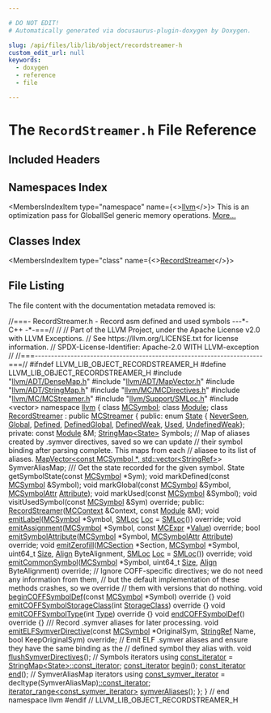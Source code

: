 ```yaml
---

# DO NOT EDIT!
# Automatically generated via docusaurus-plugin-doxygen by Doxygen.

slug: /api/files/lib/lib/object/recordstreamer-h
custom_edit_url: null
keywords:
  - doxygen
  - reference
  - file

---
```





# The `RecordStreamer.h` File Reference

<DoxygenPage pluginConfig={pluginConfig}>



## Included Headers

<IncludesList>
<IncludesListItem
  filePath="llvm/ADT/DenseMap.h"
  permalink="/docs/api/files/include/include/llvm/include/llvm/adt/densemap-h"
  isLocal="true" />
<IncludesListItem
  filePath="llvm/ADT/MapVector.h"
  permalink="/docs/api/files/include/include/llvm/include/llvm/adt/mapvector-h"
  isLocal="true" />
<IncludesListItem
  filePath="llvm/ADT/StringMap.h"
  permalink="/docs/api/files/include/include/llvm/include/llvm/adt/stringmap-h"
  isLocal="true" />
<IncludesListItem
  filePath="llvm/MC/MCDirectives.h"
  permalink="/docs/api/files/include/include/llvm/include/llvm/mc/mcdirectives-h"
  isLocal="true" />
<IncludesListItem
  filePath="llvm/MC/MCStreamer.h"
  permalink="/docs/api/files/include/include/llvm/include/llvm/mc/mcstreamer-h"
  isLocal="true" />
<IncludesListItem
  filePath="llvm/Support/SMLoc.h"
  permalink="/docs/api/files/include/include/llvm/include/llvm/support/smloc-h"
  isLocal="true" />
<IncludesListItem
  filePath="vector"
  permalink=""
  isLocal="false" />
</IncludesList>

## Namespaces Index

<MembersIndex>

<MembersIndexItem
  type="namespace"
  name={<><a href="/docs/api/namespaces/llvm">llvm</a></>}>
This is an optimization pass for GlobalISel generic memory operations. <a href="/docs/api/namespaces/llvm/#details">More...</a>
</MembersIndexItem>

</MembersIndex>

## Classes Index

<MembersIndex>

<MembersIndexItem
  type="class"
  name={<><a href="/docs/api/classes/llvm/recordstreamer">RecordStreamer</a></>}>
</MembersIndexItem>

</MembersIndex>


## File Listing

The file content with the documentation metadata removed is:

<ProgramListing>

<Link id="l00001" /><CodeLine lineNumber="1"><Highlight kind="comment">//===- RecordStreamer.h - Record asm defined and used symbols ---&#42;- C++ -&#42;-===//</Highlight><Highlight kind="normal"></Highlight></CodeLine>
<Link id="l00002" /><CodeLine lineNumber="2"><Highlight kind="normal"></Highlight><Highlight kind="comment">//</Highlight><Highlight kind="normal"></Highlight></CodeLine>
<Link id="l00003" /><CodeLine lineNumber="3"><Highlight kind="normal"></Highlight><Highlight kind="comment">// Part of the LLVM Project, under the Apache License v2.0 with LLVM Exceptions.</Highlight><Highlight kind="normal"></Highlight></CodeLine>
<Link id="l00004" /><CodeLine lineNumber="4"><Highlight kind="normal"></Highlight><Highlight kind="comment">// See https://llvm.org/LICENSE.txt for license information.</Highlight><Highlight kind="normal"></Highlight></CodeLine>
<Link id="l00005" /><CodeLine lineNumber="5"><Highlight kind="normal"></Highlight><Highlight kind="comment">// SPDX-License-Identifier: Apache-2.0 WITH LLVM-exception</Highlight><Highlight kind="normal"></Highlight></CodeLine>
<Link id="l00006" /><CodeLine lineNumber="6"><Highlight kind="normal"></Highlight><Highlight kind="comment">//</Highlight><Highlight kind="normal"></Highlight></CodeLine>
<Link id="l00007" /><CodeLine lineNumber="7"><Highlight kind="normal"></Highlight><Highlight kind="comment">//===----------------------------------------------------------------------===//</Highlight><Highlight kind="normal"></Highlight></CodeLine>
<Link id="l00008" /><CodeLine lineNumber="8"><Highlight kind="normal"></Highlight></CodeLine>
<Link id="l00009" /><CodeLine lineNumber="9"><Highlight kind="normal"></Highlight><Highlight kind="preprocessor">#ifndef LLVM&#95;LIB&#95;OBJECT&#95;RECORDSTREAMER&#95;H</Highlight><Highlight kind="normal"></Highlight></CodeLine>
<Link id="l00010" /><CodeLine lineNumber="10"><Highlight kind="normal"></Highlight><Highlight kind="preprocessor">#define LLVM&#95;LIB&#95;OBJECT&#95;RECORDSTREAMER&#95;H</Highlight><Highlight kind="normal"></Highlight></CodeLine>
<Link id="l00011" /><CodeLine lineNumber="11"><Highlight kind="normal"></Highlight></CodeLine>
<Link id="l00012" /><CodeLine lineNumber="12"><Highlight kind="normal"></Highlight><Highlight kind="preprocessor">#include &quot;<a href="/docs/api/files/include/include/llvm/include/llvm/adt/densemap-h">llvm/ADT/DenseMap.h</a>&quot;</Highlight><Highlight kind="normal"></Highlight></CodeLine>
<Link id="l00013" /><CodeLine lineNumber="13"><Highlight kind="normal"></Highlight><Highlight kind="preprocessor">#include &quot;<a href="/docs/api/files/include/include/llvm/include/llvm/adt/mapvector-h">llvm/ADT/MapVector.h</a>&quot;</Highlight><Highlight kind="normal"></Highlight></CodeLine>
<Link id="l00014" /><CodeLine lineNumber="14"><Highlight kind="normal"></Highlight><Highlight kind="preprocessor">#include &quot;<a href="/docs/api/files/include/include/llvm/include/llvm/adt/stringmap-h">llvm/ADT/StringMap.h</a>&quot;</Highlight><Highlight kind="normal"></Highlight></CodeLine>
<Link id="l00015" /><CodeLine lineNumber="15"><Highlight kind="normal"></Highlight><Highlight kind="preprocessor">#include &quot;<a href="/docs/api/files/include/include/llvm/include/llvm/mc/mcdirectives-h">llvm/MC/MCDirectives.h</a>&quot;</Highlight><Highlight kind="normal"></Highlight></CodeLine>
<Link id="l00016" /><CodeLine lineNumber="16"><Highlight kind="normal"></Highlight><Highlight kind="preprocessor">#include &quot;<a href="/docs/api/files/include/include/llvm/include/llvm/mc/mcstreamer-h">llvm/MC/MCStreamer.h</a>&quot;</Highlight><Highlight kind="normal"></Highlight></CodeLine>
<Link id="l00017" /><CodeLine lineNumber="17"><Highlight kind="normal"></Highlight><Highlight kind="preprocessor">#include &quot;<a href="/docs/api/files/include/include/llvm/include/llvm/support/smloc-h">llvm/Support/SMLoc.h</a>&quot;</Highlight><Highlight kind="normal"></Highlight></CodeLine>
<Link id="l00018" /><CodeLine lineNumber="18"><Highlight kind="normal"></Highlight><Highlight kind="preprocessor">#include &lt;vector&gt;</Highlight><Highlight kind="normal"></Highlight></CodeLine>
<Link id="l00019" /><CodeLine lineNumber="19"><Highlight kind="normal"></Highlight></CodeLine>
<Link id="l00020" /><CodeLine lineNumber="20"><Highlight kind="normal"></Highlight><Highlight kind="keyword">namespace </Highlight><Highlight kind="normal"><a href="/docs/api/namespaces/llvm">llvm</a> &#123;</Highlight></CodeLine>
<Link id="l00021" /><CodeLine lineNumber="21"><Highlight kind="normal"></Highlight></CodeLine>
<Link id="l00022" /><CodeLine lineNumber="22"><Highlight kind="normal"></Highlight><Highlight kind="keyword">class </Highlight><Highlight kind="normal"><a href="/docs/api/classes/llvm/mcsymbol">MCSymbol</a>;</Highlight></CodeLine>
<Link id="l00023" /><CodeLine lineNumber="23"><Highlight kind="normal"></Highlight><Highlight kind="keyword">class </Highlight><Highlight kind="normal"><a href="/docs/api/classes/llvm/module">Module</a>;</Highlight></CodeLine>
<Link id="l00024" /><CodeLine lineNumber="24"><Highlight kind="normal"></Highlight></CodeLine>
<Link id="l00025" /><CodeLine lineNumber="25" lineLink="/docs/api/classes/llvm/recordstreamer"><Highlight kind="normal"></Highlight><Highlight kind="keyword">class </Highlight><Highlight kind="normal"><a href="/docs/api/classes/llvm/recordstreamer/#aa55a7fd09c9524646b504c4623f98bc7">RecordStreamer</a> : </Highlight><Highlight kind="keyword">public</Highlight><Highlight kind="normal"> <a href="/docs/api/classes/llvm/mcstreamer/#a91d427d805fbdbcddd4d6381bee35ba6">MCStreamer</a> &#123;</Highlight></CodeLine>
<Link id="l00026" /><CodeLine lineNumber="26"><Highlight kind="normal"></Highlight><Highlight kind="keyword">public</Highlight><Highlight kind="normal">:</Highlight></CodeLine>
<Link id="l00027" /><CodeLine lineNumber="27" lineLink="/docs/api/classes/llvm/recordstreamer/#a30345c5991aa113e45ca828442920d79ae7df0ff533351ab7bad9352151008333"><Highlight kind="normal">  </Highlight><Highlight kind="keyword">enum</Highlight><Highlight kind="normal"> <a href="/docs/api/classes/llvm/recordstreamer/#a30345c5991aa113e45ca828442920d79">State</a> &#123; <a href="/docs/api/classes/llvm/recordstreamer/#a30345c5991aa113e45ca828442920d79ac5f137d9e66ccfef984def002584e42b">NeverSeen</a>, <a href="/docs/api/classes/llvm/recordstreamer/#a30345c5991aa113e45ca828442920d79a74d0c5a35544d5d655b9e8c1428e332c">Global</a>, <a href="/docs/api/classes/llvm/recordstreamer/#a30345c5991aa113e45ca828442920d79ae7df0ff533351ab7bad9352151008333">Defined</a>, <a href="/docs/api/classes/llvm/recordstreamer/#a30345c5991aa113e45ca828442920d79a8f29852e43dc39446fcdaaadb63a360f">DefinedGlobal</a>, <a href="/docs/api/classes/llvm/recordstreamer/#a30345c5991aa113e45ca828442920d79a65304bb6c2bf1507b761c39b494b8b64">DefinedWeak</a>, <a href="/docs/api/classes/llvm/recordstreamer/#a30345c5991aa113e45ca828442920d79a6a6ff7ed42d4c487edcfaaac5b29632c">Used</a>,</Highlight></CodeLine>
<Link id="l00028" /><CodeLine lineNumber="28" lineLink="/docs/api/classes/llvm/recordstreamer/#a30345c5991aa113e45ca828442920d79a7bade7b61e6d1bf22b1355cdb603d78a"><Highlight kind="normal">               <a href="/docs/api/classes/llvm/recordstreamer/#a30345c5991aa113e45ca828442920d79a7bade7b61e6d1bf22b1355cdb603d78a">UndefinedWeak</a>&#125;;</Highlight></CodeLine>
<Link id="l00029" /><CodeLine lineNumber="29"><Highlight kind="normal"></Highlight></CodeLine>
<Link id="l00030" /><CodeLine lineNumber="30"><Highlight kind="normal"></Highlight><Highlight kind="keyword">private</Highlight><Highlight kind="normal">:</Highlight></CodeLine>
<Link id="l00031" /><CodeLine lineNumber="31"><Highlight kind="normal">  </Highlight><Highlight kind="keyword">const</Highlight><Highlight kind="normal"> <a href="/docs/api/classes/llvm/module">Module</a> &amp;M;</Highlight></CodeLine>
<Link id="l00032" /><CodeLine lineNumber="32"><Highlight kind="normal">  <a href="/docs/api/classes/llvm/stringmap">StringMap&lt;State&gt;</a> Symbols;</Highlight></CodeLine>
<Link id="l00033" /><CodeLine lineNumber="33"><Highlight kind="normal">  </Highlight><Highlight kind="comment">// Map of aliases created by .symver directives, saved so we can update</Highlight><Highlight kind="normal"></Highlight></CodeLine>
<Link id="l00034" /><CodeLine lineNumber="34"><Highlight kind="normal">  </Highlight><Highlight kind="comment">// their symbol binding after parsing complete. This maps from each</Highlight><Highlight kind="normal"></Highlight></CodeLine>
<Link id="l00035" /><CodeLine lineNumber="35"><Highlight kind="normal">  </Highlight><Highlight kind="comment">// aliasee to its list of aliases.</Highlight><Highlight kind="normal"></Highlight></CodeLine>
<Link id="l00036" /><CodeLine lineNumber="36"><Highlight kind="normal">  <a href="/docs/api/classes/llvm/mapvector">MapVector&lt;const MCSymbol &#42;, std::vector&lt;StringRef&gt;</a>&gt; SymverAliasMap;</Highlight></CodeLine>
<Link id="l00037" /><CodeLine lineNumber="37"><Highlight kind="normal"></Highlight><Highlight kind="comment"></Highlight></CodeLine>
<Link id="l00038" /><CodeLine lineNumber="38"><Highlight kind="comment">  /// Get the state recorded for the given symbol.</Highlight><Highlight kind="normal"></Highlight></CodeLine>
<Link id="l00039" /><CodeLine lineNumber="39"><Highlight kind="normal">  State getSymbolState(</Highlight><Highlight kind="keyword">const</Highlight><Highlight kind="normal"> <a href="/docs/api/classes/llvm/mcsymbol">MCSymbol</a> &#42;Sym);</Highlight></CodeLine>
<Link id="l00040" /><CodeLine lineNumber="40"><Highlight kind="normal"></Highlight></CodeLine>
<Link id="l00041" /><CodeLine lineNumber="41"><Highlight kind="normal">  </Highlight><Highlight kind="keywordtype">void</Highlight><Highlight kind="normal"> markDefined(</Highlight><Highlight kind="keyword">const</Highlight><Highlight kind="normal"> <a href="/docs/api/classes/llvm/mcsymbol">MCSymbol</a> &amp;Symbol);</Highlight></CodeLine>
<Link id="l00042" /><CodeLine lineNumber="42"><Highlight kind="normal">  </Highlight><Highlight kind="keywordtype">void</Highlight><Highlight kind="normal"> markGlobal(</Highlight><Highlight kind="keyword">const</Highlight><Highlight kind="normal"> <a href="/docs/api/classes/llvm/mcsymbol">MCSymbol</a> &amp;Symbol, <a href="/docs/api/namespaces/llvm/#af74c787f7a33e251485729416d260243">MCSymbolAttr</a> <a href="/docs/api/classes/llvm/attribute">Attribute</a>);</Highlight></CodeLine>
<Link id="l00043" /><CodeLine lineNumber="43"><Highlight kind="normal">  </Highlight><Highlight kind="keywordtype">void</Highlight><Highlight kind="normal"> markUsed(</Highlight><Highlight kind="keyword">const</Highlight><Highlight kind="normal"> <a href="/docs/api/classes/llvm/mcsymbol">MCSymbol</a> &amp;Symbol);</Highlight></CodeLine>
<Link id="l00044" /><CodeLine lineNumber="44"><Highlight kind="normal">  </Highlight><Highlight kind="keywordtype">void</Highlight><Highlight kind="normal"> visitUsedSymbol(</Highlight><Highlight kind="keyword">const</Highlight><Highlight kind="normal"> <a href="/docs/api/classes/llvm/mcsymbol">MCSymbol</a> &amp;Sym) </Highlight><Highlight kind="keyword">override</Highlight><Highlight kind="normal">;</Highlight></CodeLine>
<Link id="l00045" /><CodeLine lineNumber="45"><Highlight kind="normal"></Highlight></CodeLine>
<Link id="l00046" /><CodeLine lineNumber="46"><Highlight kind="normal"></Highlight><Highlight kind="keyword">public</Highlight><Highlight kind="normal">:</Highlight></CodeLine>
<Link id="l00047" /><CodeLine lineNumber="47"><Highlight kind="normal">  <a href="/docs/api/classes/llvm/recordstreamer/#aa55a7fd09c9524646b504c4623f98bc7">RecordStreamer</a>(<a href="/docs/api/classes/llvm/mccontext">MCContext</a> &amp;Context, </Highlight><Highlight kind="keyword">const</Highlight><Highlight kind="normal"> <a href="/docs/api/classes/llvm/module">Module</a> &amp;M);</Highlight></CodeLine>
<Link id="l00048" /><CodeLine lineNumber="48"><Highlight kind="normal"></Highlight></CodeLine>
<Link id="l00049" /><CodeLine lineNumber="49"><Highlight kind="normal">  </Highlight><Highlight kind="keywordtype">void</Highlight><Highlight kind="normal"> <a href="/docs/api/classes/llvm/recordstreamer/#aa780f89c07fb6ecf894165fba1eddd5f">emitLabel</a>(<a href="/docs/api/classes/llvm/mcsymbol">MCSymbol</a> &#42;Symbol, <a href="/docs/api/classes/llvm/smloc">SMLoc</a> <a href="/docs/api/namespaces/llvm/loc">Loc</a> = <a href="/docs/api/classes/llvm/smloc">SMLoc</a>()) </Highlight><Highlight kind="keyword">override</Highlight><Highlight kind="normal">;</Highlight></CodeLine>
<Link id="l00050" /><CodeLine lineNumber="50"><Highlight kind="normal">  </Highlight><Highlight kind="keywordtype">void</Highlight><Highlight kind="normal"> <a href="/docs/api/classes/llvm/recordstreamer/#a306a23214c9482f62523348c733c6f1c">emitAssignment</a>(<a href="/docs/api/classes/llvm/mcsymbol">MCSymbol</a> &#42;Symbol, </Highlight><Highlight kind="keyword">const</Highlight><Highlight kind="normal"> <a href="/docs/api/classes/llvm/mcexpr">MCExpr</a> &#42;<a href="/docs/api/classes/llvm/value">Value</a>) </Highlight><Highlight kind="keyword">override</Highlight><Highlight kind="normal">;</Highlight></CodeLine>
<Link id="l00051" /><CodeLine lineNumber="51"><Highlight kind="normal">  </Highlight><Highlight kind="keywordtype">bool</Highlight><Highlight kind="normal"> <a href="/docs/api/classes/llvm/recordstreamer/#a21af0361382d6dfb4321ab8f500e7645">emitSymbolAttribute</a>(<a href="/docs/api/classes/llvm/mcsymbol">MCSymbol</a> &#42;Symbol, <a href="/docs/api/namespaces/llvm/#af74c787f7a33e251485729416d260243">MCSymbolAttr</a> <a href="/docs/api/classes/llvm/attribute">Attribute</a>) </Highlight><Highlight kind="keyword">override</Highlight><Highlight kind="normal">;</Highlight></CodeLine>
<Link id="l00052" /><CodeLine lineNumber="52"><Highlight kind="normal">  </Highlight><Highlight kind="keywordtype">void</Highlight><Highlight kind="normal"> <a href="/docs/api/classes/llvm/recordstreamer/#a0e8d737beabc541adfb2c643314155ef">emitZerofill</a>(<a href="/docs/api/classes/llvm/mcsection">MCSection</a> &#42;Section, <a href="/docs/api/classes/llvm/mcsymbol">MCSymbol</a> &#42;Symbol, uint64&#95;t <a href="/docs/api/files/lib/lib/analysis/inlineorder-cpp/#a7ee6f0cb51c3b9056199e9a0001fe8c3a6f6cb72d544962fa333e2e34ce64f719">Size</a>,</Highlight></CodeLine>
<Link id="l00053" /><CodeLine lineNumber="53"><Highlight kind="normal">                    <a href="/docs/api/structs/llvm/align">Align</a> ByteAlignment, <a href="/docs/api/classes/llvm/smloc">SMLoc</a> <a href="/docs/api/namespaces/llvm/loc">Loc</a> = <a href="/docs/api/classes/llvm/smloc">SMLoc</a>()) </Highlight><Highlight kind="keyword">override</Highlight><Highlight kind="normal">;</Highlight></CodeLine>
<Link id="l00054" /><CodeLine lineNumber="54"><Highlight kind="normal">  </Highlight><Highlight kind="keywordtype">void</Highlight><Highlight kind="normal"> <a href="/docs/api/classes/llvm/recordstreamer/#a27d37ba3829434fa4c91650d5691baa1">emitCommonSymbol</a>(<a href="/docs/api/classes/llvm/mcsymbol">MCSymbol</a> &#42;Symbol, uint64&#95;t <a href="/docs/api/files/lib/lib/analysis/inlineorder-cpp/#a7ee6f0cb51c3b9056199e9a0001fe8c3a6f6cb72d544962fa333e2e34ce64f719">Size</a>,</Highlight></CodeLine>
<Link id="l00055" /><CodeLine lineNumber="55"><Highlight kind="normal">                        <a href="/docs/api/structs/llvm/align">Align</a> ByteAlignment) </Highlight><Highlight kind="keyword">override</Highlight><Highlight kind="normal">;</Highlight></CodeLine>
<Link id="l00056" /><CodeLine lineNumber="56"><Highlight kind="normal"></Highlight></CodeLine>
<Link id="l00057" /><CodeLine lineNumber="57"><Highlight kind="normal">  </Highlight><Highlight kind="comment">// Ignore COFF-specific directives; we do not need any information from them,</Highlight><Highlight kind="normal"></Highlight></CodeLine>
<Link id="l00058" /><CodeLine lineNumber="58"><Highlight kind="normal">  </Highlight><Highlight kind="comment">// but the default implementation of these methods crashes, so we override</Highlight><Highlight kind="normal"></Highlight></CodeLine>
<Link id="l00059" /><CodeLine lineNumber="59"><Highlight kind="normal">  </Highlight><Highlight kind="comment">// them with versions that do nothing.</Highlight><Highlight kind="normal"></Highlight></CodeLine>
<Link id="l00060" /><CodeLine lineNumber="60" lineLink="/docs/api/classes/llvm/recordstreamer/#a97f8bd8c964bd3cfc17880c161660886"><Highlight kind="normal">  </Highlight><Highlight kind="keywordtype">void</Highlight><Highlight kind="normal"> <a href="/docs/api/classes/llvm/recordstreamer/#a97f8bd8c964bd3cfc17880c161660886">beginCOFFSymbolDef</a>(</Highlight><Highlight kind="keyword">const</Highlight><Highlight kind="normal"> <a href="/docs/api/classes/llvm/mcsymbol">MCSymbol</a> &#42;Symbol)</Highlight><Highlight kind="keyword"> override </Highlight><Highlight kind="normal">&#123;&#125;</Highlight></CodeLine>
<Link id="l00061" /><CodeLine lineNumber="61" lineLink="/docs/api/classes/llvm/recordstreamer/#a5feb0560f594c52dfd47cb6e6d3a0631"><Highlight kind="normal">  </Highlight><Highlight kind="keywordtype">void</Highlight><Highlight kind="normal"> <a href="/docs/api/classes/llvm/recordstreamer/#a5feb0560f594c52dfd47cb6e6d3a0631">emitCOFFSymbolStorageClass</a>(</Highlight><Highlight kind="keywordtype">int</Highlight><Highlight kind="normal"> <a href="/docs/api/namespaces/llvm/xcoff/#abcfbfa374a3d08b4ee55f054ceb27a70">StorageClass</a>)</Highlight><Highlight kind="keyword"> override </Highlight><Highlight kind="normal">&#123;&#125;</Highlight></CodeLine>
<Link id="l00062" /><CodeLine lineNumber="62" lineLink="/docs/api/classes/llvm/recordstreamer/#af47697eecd425c4ce66b2dd0b719a9a9"><Highlight kind="normal">  </Highlight><Highlight kind="keywordtype">void</Highlight><Highlight kind="normal"> <a href="/docs/api/classes/llvm/recordstreamer/#af47697eecd425c4ce66b2dd0b719a9a9">emitCOFFSymbolType</a>(</Highlight><Highlight kind="keywordtype">int</Highlight><Highlight kind="normal"> <a href="/docs/api/classes/llvm/type">Type</a>)</Highlight><Highlight kind="keyword"> override </Highlight><Highlight kind="normal">&#123;&#125;</Highlight></CodeLine>
<Link id="l00063" /><CodeLine lineNumber="63" lineLink="/docs/api/classes/llvm/recordstreamer/#a165f55b14be5180761b424932f905482"><Highlight kind="normal">  </Highlight><Highlight kind="keywordtype">void</Highlight><Highlight kind="normal"> <a href="/docs/api/classes/llvm/recordstreamer/#a165f55b14be5180761b424932f905482">endCOFFSymbolDef</a>()</Highlight><Highlight kind="keyword"> override </Highlight><Highlight kind="normal">&#123;&#125;</Highlight></CodeLine>
<Link id="l00064" /><CodeLine lineNumber="64"><Highlight kind="normal"></Highlight><Highlight kind="comment"></Highlight></CodeLine>
<Link id="l00065" /><CodeLine lineNumber="65"><Highlight kind="comment">  /// Record .symver aliases for later processing.</Highlight><Highlight kind="normal"></Highlight></CodeLine>
<Link id="l00066" /><CodeLine lineNumber="66"><Highlight kind="normal">  </Highlight><Highlight kind="keywordtype">void</Highlight><Highlight kind="normal"> <a href="/docs/api/classes/llvm/recordstreamer/#a2bc4be823acc20c56bd37ac0db017850">emitELFSymverDirective</a>(</Highlight><Highlight kind="keyword">const</Highlight><Highlight kind="normal"> <a href="/docs/api/classes/llvm/mcsymbol">MCSymbol</a> &#42;OriginalSym, <a href="/docs/api/classes/llvm/stringref">StringRef</a> Name,</Highlight></CodeLine>
<Link id="l00067" /><CodeLine lineNumber="67"><Highlight kind="normal">                              </Highlight><Highlight kind="keywordtype">bool</Highlight><Highlight kind="normal"> KeepOriginalSym) </Highlight><Highlight kind="keyword">override</Highlight><Highlight kind="normal">;</Highlight></CodeLine>
<Link id="l00068" /><CodeLine lineNumber="68"><Highlight kind="normal"></Highlight></CodeLine>
<Link id="l00069" /><CodeLine lineNumber="69"><Highlight kind="normal">  </Highlight><Highlight kind="comment">// Emit ELF .symver aliases and ensure they have the same binding as the</Highlight><Highlight kind="normal"></Highlight></CodeLine>
<Link id="l00070" /><CodeLine lineNumber="70"><Highlight kind="normal">  </Highlight><Highlight kind="comment">// defined symbol they alias with.</Highlight><Highlight kind="normal"></Highlight></CodeLine>
<Link id="l00071" /><CodeLine lineNumber="71"><Highlight kind="normal">  </Highlight><Highlight kind="keywordtype">void</Highlight><Highlight kind="normal"> <a href="/docs/api/classes/llvm/recordstreamer/#ae36c2a9293b9a50a2870d02f93d7d202">flushSymverDirectives</a>();</Highlight></CodeLine>
<Link id="l00072" /><CodeLine lineNumber="72"><Highlight kind="normal"></Highlight></CodeLine>
<Link id="l00073" /><CodeLine lineNumber="73"><Highlight kind="normal">  </Highlight><Highlight kind="comment">// Symbols iterators</Highlight><Highlight kind="normal"></Highlight></CodeLine>
<Link id="l00074" /><CodeLine lineNumber="74" lineLink="/docs/api/classes/llvm/recordstreamer/#a7d2537823cbfc9d81dd786c493fcbcc0"><Highlight kind="normal">  </Highlight><Highlight kind="keyword">using </Highlight><Highlight kind="normal"><a href="/docs/api/classes/llvm/recordstreamer/#a7d2537823cbfc9d81dd786c493fcbcc0">const&#95;iterator</a> = <a href="/docs/api/classes/llvm/stringmap/#a075230b87e113348fc39b4f5c30ffaa6">StringMap&lt;State&gt;::const&#95;iterator</a>;</Highlight></CodeLine>
<Link id="l00075" /><CodeLine lineNumber="75"><Highlight kind="normal">  <a href="/docs/api/classes/llvm/recordstreamer/#a7d2537823cbfc9d81dd786c493fcbcc0">const&#95;iterator</a> <a href="/docs/api/classes/llvm/recordstreamer/#afd03c4734cd0e7de64e4b808b6391f7e">begin</a>();</Highlight></CodeLine>
<Link id="l00076" /><CodeLine lineNumber="76"><Highlight kind="normal">  <a href="/docs/api/classes/llvm/recordstreamer/#a7d2537823cbfc9d81dd786c493fcbcc0">const&#95;iterator</a> <a href="/docs/api/classes/llvm/recordstreamer/#a7fa65a4aa10fe30c34ed69cf5051448c">end</a>();</Highlight></CodeLine>
<Link id="l00077" /><CodeLine lineNumber="77"><Highlight kind="normal"></Highlight></CodeLine>
<Link id="l00078" /><CodeLine lineNumber="78"><Highlight kind="normal">  </Highlight><Highlight kind="comment">// SymverAliasMap iterators</Highlight><Highlight kind="normal"></Highlight></CodeLine>
<Link id="l00079" /><CodeLine lineNumber="79" lineLink="/docs/api/classes/llvm/recordstreamer/#a088092cce9f51e2d75ef470df5f9c6c2"><Highlight kind="normal">  </Highlight><Highlight kind="keyword">using </Highlight><Highlight kind="normal"><a href="/docs/api/classes/llvm/recordstreamer/#a088092cce9f51e2d75ef470df5f9c6c2">const&#95;symver&#95;iterator</a> = </Highlight><Highlight kind="keyword">decltype</Highlight><Highlight kind="normal">(SymverAliasMap)<a href="/docs/api/classes/llvm/recordstreamer/#a7d2537823cbfc9d81dd786c493fcbcc0">::const&#95;iterator</a>;</Highlight></CodeLine>
<Link id="l00080" /><CodeLine lineNumber="80"><Highlight kind="normal">  <a href="/docs/api/classes/llvm/iterator-range">iterator&#95;range&lt;const&#95;symver&#95;iterator&gt;</a> <a href="/docs/api/classes/llvm/recordstreamer/#a3945e54a1e7a69399bd13a229e58cb5b">symverAliases</a>();</Highlight></CodeLine>
<Link id="l00081" /><CodeLine lineNumber="81"><Highlight kind="normal">&#125;;</Highlight></CodeLine>
<Link id="l00082" /><CodeLine lineNumber="82"><Highlight kind="normal"></Highlight></CodeLine>
<Link id="l00083" /><CodeLine lineNumber="83"><Highlight kind="normal">&#125; </Highlight><Highlight kind="comment">// end namespace llvm</Highlight><Highlight kind="normal"></Highlight></CodeLine>
<Link id="l00084" /><CodeLine lineNumber="84"><Highlight kind="normal"></Highlight></CodeLine>
<Link id="l00085" /><CodeLine lineNumber="85"><Highlight kind="normal"></Highlight><Highlight kind="preprocessor">#endif </Highlight><Highlight kind="comment">// LLVM&#95;LIB&#95;OBJECT&#95;RECORDSTREAMER&#95;H</Highlight><Highlight kind="normal"></Highlight></CodeLine>

</ProgramListing>

</DoxygenPage>
